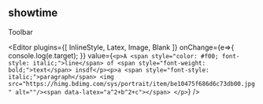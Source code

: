 
<Meta title="Example/09-editor" />

## showtime
<section>
  <Toolbar>
    Toolbar
  </Toolbar>

  <Editor
    plugins={[ InlineStyle, Latex, Image, Blank ]}
    onChange={e=>{
      console.log(e.target);
    }}
    value={`<p>A <span style="color: #f00; font-style: italic;">line</span> of <span style="font-weight: bold;">text</span> insdf</p><p>a <span style="font-style: italic;">paragraph</span> <img src="https://himg.bdimg.com/sys/portrait/item/be10475f686d6c73db00.jpg" alt=""/><span data-latex="a^2+b^2+c"></span> </p>`}
  />
</section>


